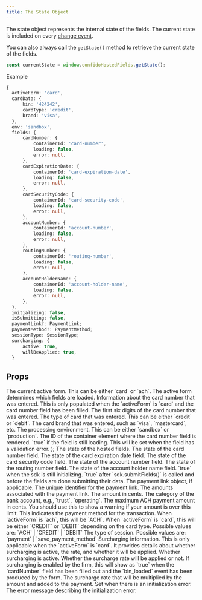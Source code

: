 ```yaml
---
title: The State Object
---
```


The state object represents the internal state of the fields. The current state is included on every [change event](/hosted-fields-js/change-events).

You can also always call the `getState()` method to retrieve the current state of the fields.

```javascript
const currentState = window.confidoHostedFields.getState();
```

<Panel>
 Example

```typescript
{
  activeForm: 'card',
  cardData: {
      bin: '424242',
      cardType: 'credit',
      brand: 'visa',
  },
  env: 'sandbox',
  fields: {
      cardNumber: {
          containerId: 'card-number',
          loading: false,
          error: null,
      },
      cardExpirationDate: {
          containerId: 'card-expiration-date',
          loading: false,
          error: null,
      },
      cardSecurityCode: {
          containerId: 'card-security-code',
          loading: false,
          error: null,
      },
      accountNumber: {
          containerId: 'account-number',
          loading: false,
          error: null,
      },
      routingNumber: {
          containerId: 'routing-number',
          loading: false,
          error: null,
      },
      accountHolderName: {
          containerId: 'account-holder-name',
          loading: false,
          error: null,
      },
  },
  initializing: false,
  isSubmitting: false,
  paymentLink?: PaymentLink;
  paymentMethod?: PaymentMethod;
  sessionType: SessionType;
  surcharging: {
      active: true,
      willBeApplied: true,
  }
```

</Panel>

## Props

<ParamField body="activeForm" type="string" required>
  The current active form. This can be either `card` or `ach`. The active form
  determines which fields are loaded.
</ParamField>

<ParamField body="cardData" type="object">
  Information about the card number that was entered. This is only populated
  when the `activeForm` is `card` and the card number field has been filled.
  <Expandable>
    <ParamField body="bin" type="string">
      The first six digits of the card number that was entered.
    </ParamField>
    <ParamField body="cardType" type="enum">
      The type of card that was entered. This can be either `credit` or `debit`.
    </ParamField>
    <ParamField body="brand" type="enum">
      The card brand that was entered, such as `visa`, `mastercard`, etc.
    </ParamField>
  </Expandable>
</ParamField>

<ParamField body="env" type="enum" required>
  The processing environment. This can be either `sandbox` or `production`.
</ParamField>

  <Expandable>
    <ParamField body="containerId" type="string" required>
      The ID of the container element where the card number field is rendered.
    </ParamField>
    <ParamField body="loading" type="boolean">
      `true` if the field is still loading.
    </ParamField>
    <ParamField body="error" type="Error">
      This will be set when the field has a validation error.
    </ParamField>
  </Expandable>
);

<ParamField body="fields" type="object" required>
  The state of the hosted fields.
  <Expandable>
    <ParamField body="cardNumber" type="FieldState">
      The state of the card number field.
      <FieldState />
    </ParamField>
    <ParamField body="cardExpirationDate" type="FieldState">
      The state of the card expiration date field.
      <FieldState />
    </ParamField>
    <ParamField body="cardSecurityCode" type="FieldState">
      The state of the card security code field.
      <FieldState />
    </ParamField>
    <ParamField body="accountNumber" type="FieldState">
      The state of the account number field.
      <FieldState />
    </ParamField>
    <ParamField body="routingNumber" type="FieldState">
      The state of the routing number field.
      <FieldState />
    </ParamField>
    <ParamField body="accountHolderName" type="FieldState">
      The state of the account holder name field.
      <FieldState />
    </ParamField>
  </Expandable>
</ParamField>

<ParamField body="initializing" type="boolean" required>
  `true` when the sdk is still initializing.
</ParamField>

<ParamField body="isSubmitting" type="boolean" required>
  `true` after `sdk.submitFields()` is called and before the fields are done
  submitting their data.
</ParamField>

<ParamField body="paymentLink" type="object">
  The payment link object, if applicable.
  <Expandable>
    <ParamField body="id" type="string" required>
      The unique identifier for the payment link.
    </ParamField>
    <ParamField body="amounts" type="object[]" required>
      The amounts associated with the payment link.
      <Expandable>
        <ParamField body="amount" type="number" required>
          The amount in cents.
        </ParamField>
        <ParamField body="bankAccountCat" type="string" required>
          The category of the bank account, e.g., `trust`, `operating`.
        </ParamField>
      </Expandable>
    </ParamField>
    <ParamField body="maxAchPayment" type="number" required>
      The maximum ACH payment amount in cents. You should use this to show a
      warning if your amount is over this limit.
    </ParamField>
  </Expandable>
</ParamField>

<ParamField body="paymentMethod" type="string">
  This indicates the payment method for the transaction. When `activeForm` is
  `ach`, this will be `ACH`. When `activeForm` is `card`, this will be either
  `CREDIT` or `DEBIT` depending on the card type. Possible values are: `ACH` |
  `CREDIT` | `DEBIT`
</ParamField>

<ParamField body="sessionType" type="string" required>
  The type of session. Possible values are: `payment` | `save_payment_method`
</ParamField>

<ParamField body="surcharging" type="object" required>
  Surcharging information. This is only applicable when the `activeForm` is
  `card`. It provides details about whether surcharging is active, the rate, and
  whether it will be applied.
  <Expandable>
    <ParamField body="active" type="boolean" required>
      Whether surcharging is active.
    </ParamField>
    <ParamField body="willBeApplied" type="boolean" required>
      Whether the surcharge rate will be applied or not. If surcharging is
      enabled by the firm, this will show as `true` when the `cardNumber` field
      has been filled out and the `bin_loaded` event has been produced by the
      form.
    </ParamField>
    <ParamField body="rate" type="number">
      The surcharge rate that will be multiplied by the amount and added to the
      payment.
    </ParamField>
  </Expandable>
</ParamField>

<ParamField body="initError" type="object">
  Set when there is an initialization error.
  <Expandable>
    <ParamField body="message" type="string" required>
      The error message describing the initialization error.
    </ParamField>
  </Expandable>
</ParamField>
